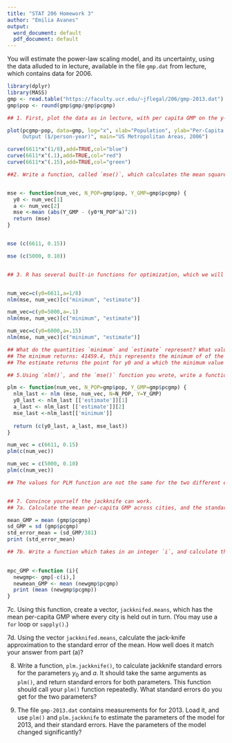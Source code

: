 ---
title: "STAT 206 Homework 3"
author: "Emilia Avanes"
output:
  word_document: default
  pdf_document: default
---


  
You will estimate the power-law scaling model, and its uncertainty, using the data alluded to in lecture, available in the file `gmp.dat` from lecture, which contains data for 2006.
```{r}
library(dplyr)
library(MASS)
gmp <- read.table("https://faculty.ucr.edu/~jflegal/206/gmp-2013.dat")
gmp$pop <- round(gmp$gmp/gmp$pcgmp)

## 1. First, plot the data as in lecture, with per capita GMP on the y-axis and population on the x-axis. Add the curve function with the default values provided in lecture. Add two more curves corresponding to $a=0.1$ and $a=0.15$; use the `col` option to give each curve a different color (of your choice).

plot(pcgmp~pop, data=gmp, log="x", xlab="Population", ylab="Per-Capita Economic 
     Output ($/person-year)", main="US Metropolitan Areas, 2006")

curve(6611*x^(1/8),add=TRUE,col="blue")
curve(6611*x^(.1),add=TRUE,col="red")
curve(6611*x^(.15),add=TRUE,col="green")

##2. Write a function, called `mse()`, which calculates the mean squared error of the model on a given data set. `mse()` should take three arguments: a numeric vector of length two, the first component standing for y0 and the second for a; a numerical vector containing the values of N; and a numerical vector containing the values of Y.  The function should return a single numerical value. The latter two arguments should have as the default values the columns `pop` and `pcgmp` (respectively) from the `gmp` data frame from lecture.  Your function may not use `for()` or any other loop. Check that, with the default data, you get the following values.


mse <- function(num_vec, N_POP=gmp$pop, Y_GMP=gmp$pcgmp) {
  y0 <- num_vec[1]
  a <- num_vec[2]
  mse <-mean (abs(Y_GMP - (y0*N_POP^a)^2))
  return (mse)
}


mse (c(6611, 0.15))

mse (c(5000, 0.10))


## 3. R has several built-in functions for optimization, which we will meet as we go through the course.  One of the simplest is `nlm()`, or non-linear minimization. `nlm()` takes two required arguments: a function, and a starting value for that function. Run `nlm()` three times with your function `mse()` and three starting value pairs for y0 and a as in:


num_vec=c(y0=6611,a=1/8)
nlm(mse, num_vec)[c("minimum", "estimate")]

num_vec=c(y0=5000,a=.1)
nlm(mse, num_vec)[c("minimum", "estimate")]

num_vec=c(y0=6000,a=.15)
nlm(mse, num_vec)[c("minimum", "estimate")]

## What do the quantities `minimum` and `estimate` represent? What values does it return for these?
## The minimum returns: 41459.4, this represents the minimum of of the MSE funciton given the starting values of y0=6611 and a=1/8.
## The estimate returns the point for y0 and a which the minimum value of the MSE function is obtained. This estimate is dependent on the starting values for the function. However the minimum is the same since it is calculation of a global minimum for the whole function.

## 5.Using `nlm()`, and the `mse()` function you wrote, write a function, `plm()`, which estimates the parameters y0 and a of the model by minimizing the mean squared error.  It should take the following arguments: an initial guess for y0; an initial guess for a; a vector containing the N values; a vector containing the Y values.  All arguments except the initial guesses should have suitable default values.  It should return a list with the following components: the final guess for y0; the final guess for a; the final value of the MSE.  Your function must call those you wrote in earlier questions (it should not repeat their code), and the appropriate arguments to `plm()` should be passed on to them.  

plm <- function(num_vec, N_POP=gmp$pop, Y_GMP=gmp$pcgmp) {
  nlm_last <- nlm (mse, num_vec, N=N_POP, Y=Y_GMP)
  y0_last <- nlm_last [['estimate']][1]
  a_last <- nlm_last [['estimate']][2]
  mse_last <-nlm_last[['minimum']]
  
  return (c(y0_last, a_last, mse_last))
}

num_vec = c(6611, 0.15)
plm(c(num_vec))

num_vec = c(5000, 0.10)
plm(c(num_vec))

## The values for PLM function are not the same for the two different estimates. The y0=5000 and a=.10 estimate has the lower MSE.


## 7. Convince yourself the jackknife can work.
## 7a. Calculate the mean per-capita GMP across cities, and the standard error of this mean, using the built-in functions `mean()` and `sd()`, and the formula for the standard error of the mean you learned in your intro. stats. class (or looked up on Wikipedia...).

mean_GMP = mean (gmp$pcgmp)
sd_GMP = sd (gmp$pcgmp)
std_error_mean = (sd_GMP/381)
print (std_error_mean)

## 7b. Write a function which takes in an integer `i`, and calculate the mean per-capita GMP for every city _except_ city number `i`.

 
mpc_GMP <-function (i){
  newgmp<- gmp[-c(i),]
  newmean_GMP <- mean (newgmp$pcgmp)
  print (mean (newgmp$pcgmp))
}

```
7c. Using this function, create a vector, `jackknifed.means`, which has the mean per-capita GMP where every city is held out in turn.  (You may use a `for` loop or `sapply()`.)


7d. Using the vector `jackknifed.means`, calculate the jack-knife approximation to the standard error of the mean.  How well does it match your answer from part (a)?

8. Write a function, `plm.jackknife()`, to calculate jackknife standard errors for the parameters $y_0$ and $a$.  It should take the same arguments as `plm()`, and return standard errors for both parameters.  This function should call your `plm()` function repeatedly.  What standard errors do you get for the two parameters?

9. The file `gmp-2013.dat` contains measurements for for 2013.  Load it, and use `plm()` and `plm.jackknife` to estimate the parameters of the model for 2013, and their standard errors.  Have the parameters of the model changed significantly?
